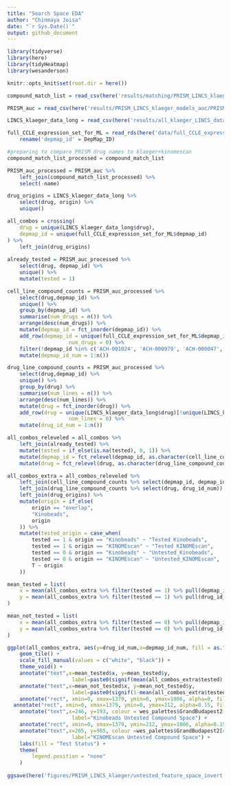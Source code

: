```yaml
---
title: "Search Space EDA"
author: "Chinmaya Joisa"
date: "`r Sys.Date()`"
output: github_document
---
```


```r
library(tidyverse)
library(here)
library(tidyHeatmap)
library(wesanderson)

knitr::opts_knit$set(root.dir = here())
```

```r
compound_match_list = read_csv(here('results/matching/PRISM_LINCS_klaeger_drug_matches.csv'))

PRISM_auc = read_csv(here('results/PRISM_LINCS_klaeger_models_auc/PRISM_auc_for_ml.csv'))

LINCS_klaeger_data_long = read_csv(here('results/all_klaeger_LINCS_data_for_ml_long.csv'))

full_CCLE_expression_set_for_ML = read_rds(here('data/full_CCLE_expression_set_for_ML.rds')) %>% 
	rename('depmap_id' = DepMap_ID)
```

```r
#preparing to compare PRISM drug names to klaeger+kinomescan
compound_match_list_processed = compound_match_list

PRISM_auc_processed = PRISM_auc %>% 
	left_join(compound_match_list_processed) %>% 
	select(-name)
```

 
```r
drug_origins = LINCS_klaeger_data_long %>% 
	select(drug, origin) %>% 
	unique()

all_combos = crossing(
	drug = unique(LINCS_klaeger_data_long$drug),
	depmap_id = unique(full_CCLE_expression_set_for_ML$depmap_id)
) %>% 
	left_join(drug_origins)
	
already_tested = PRISM_auc_processed %>%
	select(drug, depmap_id) %>%
	unique() %>%
	mutate(tested = 1)

cell_line_compound_counts = PRISM_auc_processed %>%
	select(drug,depmap_id) %>%
	unique() %>%
	group_by(depmap_id) %>%
	summarise(num_drugs = n()) %>%
	arrange(desc(num_drugs)) %>%
	mutate(depmap_id = fct_inorder(depmap_id)) %>%
	add_row(depmap_id = unique(full_CCLE_expression_set_for_ML$depmap_id)[!unique(full_CCLE_expression_set_for_ML$depmap_id) %in% unique(PRISM_auc_processed$depmap_id)],
					num_drugs = 0) %>%	
	filter(!depmap_id %in% c('ACH-001024', 'ACH-000979', 'ACH-000047', 'ACH-000309')) %>% 
	mutate(depmap_id_num = 1:n())

drug_line_compound_counts = PRISM_auc_processed %>%
	select(drug,depmap_id) %>%
	unique() %>%
	group_by(drug) %>%
	summarise(num_lines = n()) %>%
	arrange(desc(num_lines)) %>%
	mutate(drug = fct_inorder(drug)) %>%
	add_row(drug = unique(LINCS_klaeger_data_long$drug)[!unique(LINCS_klaeger_data_long$drug) %in% unique(PRISM_auc_processed$drug)],
					num_lines = 0) %>%
	mutate(drug_id_num = 1:n())

all_combos_releveled = all_combos %>% 
	left_join(already_tested) %>%
	mutate(tested = if_else(is.na(tested), 0, 1)) %>% 
	mutate(depmap_id = fct_relevel(depmap_id, as.character(cell_line_compound_counts$depmap_id))) %>% 
	mutate(drug = fct_relevel(drug, as.character(drug_line_compound_counts$drug)))
```

```r
all_combos_extra = all_combos_releveled %>%
	left_join(cell_line_compound_counts %>% select(depmap_id, depmap_id_num)) %>%
	left_join(drug_line_compound_counts %>% select(drug, drug_id_num)) %>% 
	left_join(drug_origins) %>% 
	mutate(origin = if_else(
		origin == "overlap",
		"Kinobeads",
		origin
	)) %>% 
	mutate(tested_origin = case_when(
		tested == 1 & origin == "Kinobeads" ~ "Tested Kinobeads",
		tested == 1 & origin == "KINOMEscan" ~ "Tested KINOMEscan",
		tested == 0 & origin == "Kinobeads" ~ "Untested_Kinobeads",
		tested == 0 & origin == "KINOMEscan" ~ "Untested_KINOMEscan",
		T ~ origin
	))

mean_tested = list(
	x = mean(all_combos_extra %>% filter(tested == 1) %>% pull(depmap_id_num)),
	y = mean(all_combos_extra %>% filter(tested == 1) %>% pull(drug_id_num))
)

mean_not_tested = list(
	x = mean(all_combos_extra %>% filter(tested == 0) %>% pull(depmap_id_num)),
	y = mean(all_combos_extra %>% filter(tested == 0) %>% pull(drug_id_num))
)
```

```r
ggplot(all_combos_extra, aes(y=drug_id_num,x=depmap_id_num, fill = as.factor(tested), width=1, height=1)) +
	geom_tile() +
	scale_fill_manual(values = c("white", "black")) +
	theme_void() +
	annotate("text",x=mean_tested$x, y=mean_tested$y, 
					 label=paste0(signif(mean(all_combos_extra$tested),3)*100,"% Tested"), color='white') +
	annotate("text",x=mean_not_tested$x, y=mean_not_tested$y, 
					 label=paste0(signif(1-mean(all_combos_extra$tested),3)*100,"% Not Tested")) + 
	annotate("rect", xmin=0, xmax=1379, ymin=0, ymax=1006, alpha=0, fill="white", colour = "black", size = 0.2) +
  annotate("rect", xmin=0, xmax=1379, ymin=0, ymax=212, alpha=0.15, fill= wes_palettes$GrandBudapest2[3]) +
	annotate("text",x=246, y=193, colour = wes_palettes$GrandBudapest2[3],
					 label="Kinobeads Untested Compound Space") + 
	annotate("rect", xmin=0, xmax=1379, ymin=212, ymax=1006, alpha=0.15, fill=wes_palettes$GrandBudapest2[4]) +
	annotate("text",x=265, y=985, colour =wes_palettes$GrandBudapest2[4],
					 label="KINOMEscan Untested Compound Space") +
	labs(fill = "Test Status") + 
	theme(
		legend.position = "none"
	)
	
ggsave(here('figures/PRISM_LINCS_klaeger/untested_feature_space_invert.png'), dpi = 300, height=10, width=21, units = "cm")
```

